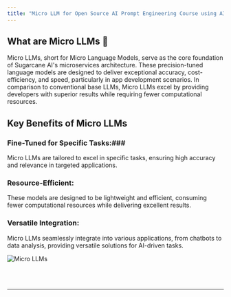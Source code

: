 ```yaml
---
title: "Micro LLM for Open Source AI Prompt Engineering Course using AI Playground & AI App"	description: "Micro LLM of Prompt Engineering course by Sugarcane AI's open source AI Playground using npm like Prompt Pacakage and Micro LLM"
---
```

## What are Micro LLMs 🧬 <a name="micro-llms--"></a>

Micro LLMs, short for Micro Language Models, serve as the core foundation of Sugarcane AI's microservices architecture. These precision-tuned language models are designed to deliver exceptional accuracy, cost-efficiency, and speed, particularly in app development scenarios. In comparison to conventional base LLMs, Micro LLMs excel by providing developers with superior results while requiring fewer computational resources.

## Key Benefits of Micro LLMs

### Fine-Tuned for Specific Tasks:### 
Micro LLMs are tailored to excel in specific tasks, ensuring high accuracy and relevance in targeted applications.

### Resource-Efficient: ###
These models are designed to be lightweight and efficient, consuming fewer computational resources while delivering excellent results.

### Versatile Integration: ###
Micro LLMs seamlessly integrate into various applications, from chatbots to data analysis, providing versatile solutions for AI-driven tasks.

![Micro LLMs](public/images/sugar/micro-llm.png)


<br> </br>
___________________________________


<Reachout/>
